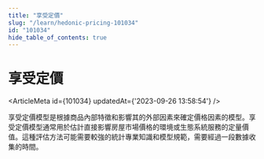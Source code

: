 ```yaml
---
title: "享受定價"
slug: "/learn/hedonic-pricing-101034"
id: "101034"
hide_table_of_contents: true
---
```



# 享受定價

<ArticleMeta id={101034} updatedAt={'2023-09-26 13:58:54'} />
<div className='border-solid border-b border-t-0 my-4 border-[var(--ifm-color-gray-300)]' />

享受定價模型是根據商品內部特徵和影響其的外部因素來確定價格因素的模型。享受定價模型通常用於估計直接影響房屋市場價格的環境或生態系統服務的定量價值。這種評估方法可能需要較強的統計專業知識和模型規範，需要經過一段數據收集的時間。
